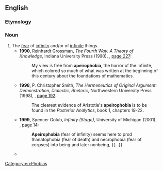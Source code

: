 ==English==

===Etymology===
{{confix|en|apeiro|phobia}}

===Noun===
{{en-noun|-}}

# The [[fear]] of [[infinity]] and/or of [[infinite]] things.
#* '''1990''', Reinhardt Grossman, ''The Fourth Way: A Theory of Knowledge'', Indiana University Press (1990), {{ISBN|9780253326546}}, [http://books.google.com/books?id=O9O4AAAAIAAJ&q=%22free+from+apeirophobia%22 page 227]:
#*: My view is free from '''apeirophobia''', the horror of the infinite, which colored so much of what was written at the beginning of this century about the foundations of mathematics.
#* '''1998''', P. Christopher Smith, ''The Hermeneutics of Original Argument: Demonstration, Dialectic, Rhetoric'', Northwestern University Press (1998), {{ISBN|0810116073}}, [http://books.google.com/books?id=KPyrTazpptUC&pg=PA192&dq=%22apeirophobia%22 page 192]:
#*: The clearest evidence of Aristotle's '''apeirophobia''' is to be found in the ''Posterior Analytics'', book 1, chapters 19-22.
#* '''1999''', Spencer Golub, ''Infinity (Stage)'', University of Michigan (2001), {{ISBN|9780472088454}}, [http://books.google.com/books?id=5LcHNYVZZHEC&pg=PA14&dq=%22apeirophobia+(fear+of+infinity)+seems%22 page 14]:
#*: '''Apeirophobia''' (fear of infinity) seems here to prod thanatophobia (fear of death) and necrophobia (fear of corpses) into being and later nonbeing, {{…}}
#* {{seemoreCites|en}}

[[Category:en:Phobias]]